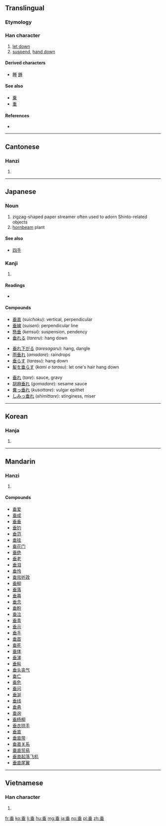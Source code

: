 {{also|埀}}
==Translingual==

===Etymology===
{{Han etyl}}

===Han character===
{{Han char|rn=32|rad=土|as=05|sn=8|four=20104|canj=HJTM}}

# [[let down]]
# [[suspend]], [[hand down]]

====Derived characters====
* [[睡]] [[錘]]

====See also====
* [[乗]] <!-- graphically similar, similar etymology -->
* [[重]] <!-- graphically similar, can be confused in compounds -->

====References====
* {{Han ref|kx=0227.160|dkj=05012|dj=0463.020|hdz=10432.050|uh=5782|ud=22402|bh=ABAB|bd=43947}}

----

==Cantonese==

===Hanzi===
{{yue-hanzi|jyut=seoi4|y=seui4}}

# {{defn|lang=yue|sort=土05}}

----

==Japanese==

===Noun===
{{ja-noun|しで}}

# zigzag-shaped paper streamer often used to adorn Shinto-related objects
# [[hornbeam]] plant

====See also====
* [[四手]]

===Kanji===
{{ja-kanji|grade=6|rs=土05}}

# {{defn|lang=ja|sort=土05}}

====Readings====
* {{ja-readings|goon=[[ずい]] (zui) {{non-joyo-reading}}|kanon=[[すい]] (sui)|kun=[[たれる]] ([[垂れる]], tareru), [[たらす]] ([[垂らす]], tarasu), [[たれ]] ([[垂れ]], tare), [[なんなんとす]] ([[垂す]], nannantosu)|nanori=[[たる]] (taru), [[だれ]] (dare)}}

====Compounds====
{{top3}}
* [[垂直]] (''suichoku''): vertical, perpendicular
* [[垂線]] (''suisen''): perpendicular line
* [[懸垂]] (''kensui''): suspension, pendency
* [[垂れる]] (''tareru''): hang down
{{mid3}}
* [[垂れ下がる]] (''taresagaru''): hang, dangle
* [[雨垂れ]] (''amadare''): raindrops
* [[垂らす]] (''tarasu''): hang down
* [[髪を垂らす]] (''kami o tarasu''): let one's hair hang down
{{mid3}}
* [[垂れ]] (''tare''): sauce, gravy
* [[胡麻垂れ]] (''gomadare''): sesame sauce
* [[糞っ垂れ]] (''kusottare''): vulgar epithet
* [[しみっ垂れ]] (''shimittare''): stinginess, miser
{{bottom}}

----

==Korean==

===Hanja===
{{ko-hanja|hangeul=수|rv=su|mr=su}}

# {{defn|lang=ko|sort=土05}}

----

==Mandarin==

===Hanzi===
{{cmn-hanzi|pin=[[chuí]] ([[chui2]])|wg=ch'ui<sup>2</sup>}}

# {{defn|lang=cmn|sort=土05}}

====Compounds====
* [[垂爱]]
* [[垂成]]
* [[垂垂]]
* [[垂钓]]
* [[垂范]]
* [[垂挂]]
* [[垂花门]]
* [[垂绝]]
* [[垂老]]
* [[垂泪]]
* [[垂怜]]
* [[垂帘听政]]
* [[垂柳]]
* [[垂落]]
* [[垂暮]]
* [[垂念]]
* [[垂盼]]
* [[垂泣]]
* [[垂青]]
* [[垂示]]
* [[垂手]]
* [[垂首]]
* [[垂死]]
* [[垂体]]
* [[垂涕]]
* [[垂髫]]
* [[垂头丧气]]
* [[垂亡]]
* [[垂危]]
* [[垂问]]
* [[垂涎]]
* [[垂线]]
* [[垂悬]]
* [[垂询]]
* [[垂杨柳]]
* [[垂衣拱手]]
* [[垂直]]
* [[垂直带]]
* [[垂直关系]]
* [[垂直贸易]]
* [[垂直起落飞机]]
* [[垂直尾翼]]

----

==Vietnamese==

===Han character===
{{vi-hantu|thuỳ|rs=土05}}

# {{defn|lang=vi|sort=土05}}

[[fr:垂]]
[[ko:垂]]
[[li:垂]]
[[hu:垂]]
[[mg:垂]]
[[ja:垂]]
[[no:垂]]
[[pl:垂]]
[[zh:垂]]